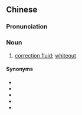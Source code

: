 ==Chinese==
{{zh-forms|type=21}}

===Pronunciation===
{{zh-pron
|m=gǎizhèng液
|cat=n
}}

===Noun===
{{zh-noun}}

# [[correction fluid]]; [[whiteout]]

====Synonyms====
* {{zh-l|改錯液}}
* {{zh-l|糾正液}}
* {{zh-l|立刻白}}
* {{zh-l|塗改液}}
* {{zh-l|修正液}}